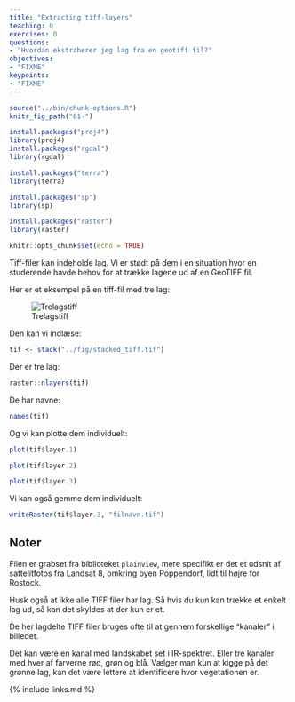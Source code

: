 ```yaml
---
title: "Extracting tiff-layers"
teaching: 0
exercises: 0
questions:
- "Hvordan ekstraherer jeg lag fra en geotiff fil?"
objectives:
- "FIXME"
keypoints:
- "FIXME"
---
```


```r
source("../bin/chunk-options.R")
knitr_fig_path("01-")
```


```r
install.packages("proj4")
library(proj4)
install.packages("rgdal")
library(rgdal)
```


```r

install.packages("terra")
library(terra)
```


```r
install.packages("sp")
library(sp)
```


```r
install.packages("raster")
library(raster)

```

```r
knitr::opts_chunk$set(echo = TRUE)
```

Tiff-filer kan indeholde lag. Vi er stødt på dem i en situation hvor
en studerende havde behov for at trække lagene ud af en 
GeoTIFF fil. 

Her er et eksempel på en tiff-fil med tre lag:

![Trelagstiff](fig/stacked_tiff.tif)


Den kan vi indlæse:

```r
tif <- stack("../fig/stacked_tiff.tif")
```
Der er tre lag:
```r
raster::nlayers(tif)
```
De har navne:
```r
names(tif)
```
Og vi kan plotte dem individuelt:

```r
plot(tif$layer.1)
```
```r
plot(tif$layer.2)
```
```r
plot(tif$layer.3)
```

Vi kan også gemme dem individuelt:
```r
writeRaster(tif$layer.3, "filnavn.tif")
```

## Noter

Filen er grabset fra biblioteket `plainview`, mere specifikt er det et udsnit af
sattelitfotos fra Landsat 8, omkring byen Poppendorf, lidt til højre for Rostock.

Husk også at ikke alle TIFF filer har lag. Så hvis du kun kan trække et enkelt lag ud, så kan det skyldes at der kun er et.

De her lagdelte TIFF filer bruges ofte  til at gennem forskellige "kanaler" i billedet.

Det kan være en kanal med landskabet set i IR-spektret. Eller tre kanaler med hver af farverne rød, grøn og blå. Vælger man kun at kigge på det grønne lag, kan det være lettere at identificere hvor vegetationen er.

{% include links.md %}